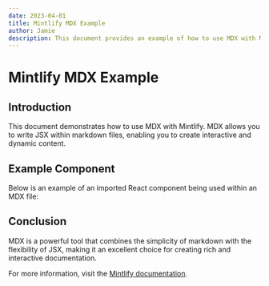 ```yaml
---
date: 2023-04-01
title: Mintlify MDX Example
author: Jamie
description: This document provides an example of how to use MDX with Mintlify.
---
```



# Mintlify MDX Example

## Introduction

This document demonstrates how to use MDX with Mintlify. MDX allows you to write JSX within markdown files, enabling you to create interactive and dynamic content.

## Example Component

Below is an example of an imported React component being used within an MDX file:

<ExampleComponent />

## Conclusion

MDX is a powerful tool that combines the simplicity of markdown with the flexibility of JSX, making it an excellent choice for creating rich and interactive documentation.

For more information, visit the [Mintlify documentation](https://www.mintlify.com/docs).
